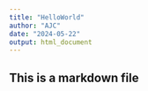 ---
title: "HelloWorld"
author: "AJC"
date: "2024-05-22"
output: html_document
---


## This is a markdown file

